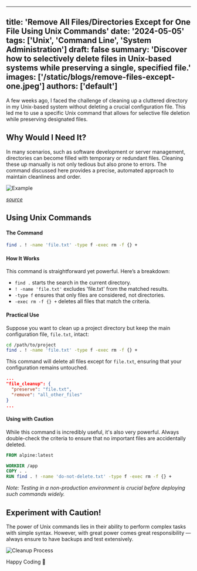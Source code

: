 
---
title: 'Remove All Files/Directories Except for One File Using Unix Commands'
date: '2024-05-05'
tags: ['Unix', 'Command Line', 'System Administration']
draft: false
summary: 'Discover how to selectively delete files in Unix-based systems while preserving a single, specified file.'
images: ['/static/blogs/remove-files-except-one.jpeg']
authors: ['default']
---

A few weeks ago, I faced the challenge of cleaning up a cluttered directory in my Unix-based system without deleting a crucial configuration file. This led me to use a specific Unix command that allows for selective file deletion while preserving designated files.

## Why Would I Need It?

In many scenarios, such as software development or server management, directories can become filled with temporary or redundant files. Cleaning these up manually is not only tedious but also prone to errors. The command discussed here provides a precise, automated approach to maintain cleanliness and order.

![Example](https://dev-to-uploads.s3.amazonaws.com/i/cleanup-directory-example.png)

<i>[source](https://example.com)</i>

## Using Unix Commands

#### The Command

```bash
find . ! -name 'file.txt' -type f -exec rm -f {} +
```

#### How It Works

This command is straightforward yet powerful. Here’s a breakdown:

- `find .` starts the search in the current directory.
- `! -name 'file.txt'` excludes 'file.txt' from the matched results.
- `-type f` ensures that only files are considered, not directories.
- `-exec rm -f {} +` deletes all files that match the criteria.

#### Practical Use

Suppose you want to clean up a project directory but keep the main configuration file, `file.txt`, intact:

```bash
cd /path/to/project
find . ! -name 'file.txt' -type f -exec rm -f {} +
```

This command will delete all files except for `file.txt`, ensuring that your configuration remains untouched.

```json
...
"file_cleanup": {
  "preserve": "file.txt",
  "remove": "all_other_files"
}
...
```

#### Using with Caution

While this command is incredibly useful, it's also very powerful. Always double-check the criteria to ensure that no important files are accidentally deleted.

```dockerfile
FROM alpine:latest

WORKDIR /app
COPY . .
RUN find . ! -name 'do-not-delete.txt' -type f -exec rm -f {} +
```

<i>Note: Testing in a non-production environment is crucial before deploying such commands widely.</i>

## Experiment with Caution!

The power of Unix commands lies in their ability to perform complex tasks with simple syntax. However, with great power comes great responsibility — always ensure to have backups and test extensively.

![Cleanup Process](https://dev-to-uploads.s3.amazonaws.com/i/precise-cleanup-process.png)

Happy Coding 🎉

